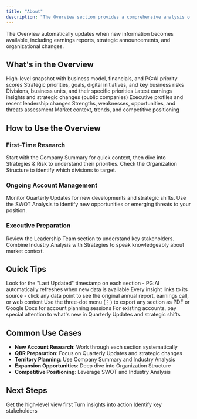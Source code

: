 ```yaml
---
title: "About"
description: "The Overview section provides a comprehensive analysis of your target account, bringing together everything you need to understand their business, strategy, and opportunities."
---
```


<Info>
The Overview automatically updates when new information becomes available, including earnings reports, strategic announcements, and organizational changes.
</Info>

## What's in the Overview

<CardGroup cols={2}>
  <Card title="Company Summary" icon="building" href="/account-intelligence/overview/company-summary">
    High-level snapshot with business model, financials, and PG:AI priority scores
  </Card>
  <Card title="Strategies & Risk" icon="chess" href="/account-intelligence/overview/strategies-risk">
    Strategic priorities, goals, digital initiatives, and key business risks
  </Card>
  <Card title="Organization Structure" icon="sitemap" href="/account-intelligence/overview/organization-structure">
    Divisions, business units, and their specific priorities
  </Card>
  <Card title="Quarterly Updates" icon="calendar" href="/account-intelligence/overview/quarterly-updates">
    Latest earnings insights and strategic changes (public companies)
  </Card>
  <Card title="Leadership Team" icon="user-tie" href="/account-intelligence/overview/leadership-team">
    Executive profiles and recent leadership changes
  </Card>
  <Card title="SWOT Analysis" icon="chart-pie" href="/account-intelligence/overview/swot-analysis">
    Strengths, weaknesses, opportunities, and threats assessment
  </Card>
  <Card title="Industry Analysis" icon="industry" href="/account-intelligence/overview/industry-analysis">
    Market context, trends, and competitive positioning
  </Card>
</CardGroup>

## How to Use the Overview

### **First-Time Research**
Start with the Company Summary for quick context, then dive into Strategies & Risk to understand their priorities. Check the Organization Structure to identify which divisions to target.

### **Ongoing Account Management**
Monitor Quarterly Updates for new developments and strategic shifts. Use the SWOT Analysis to identify new opportunities or emerging threats to your position.

### **Executive Preparation**
Review the Leadership Team section to understand key stakeholders. Combine Industry Analysis with Strategies to speak knowledgeably about market context.

## Quick Tips

<AccordionGroup>
  <Accordion title="Check data freshness">
    Look for the "Last Updated" timestamp on each section - PG:AI automatically refreshes when new data is available
  </Accordion>
  <Accordion title="Click through to sources">
    Every insight links to its source - click any data point to see the original annual report, earnings call, or web content
  </Accordion>
  <Accordion title="Export for offline use">
    Use the three-dot menu (⋮) to export any section as PDF or Google Docs for account planning sessions
  </Accordion>
  <Accordion title="Focus on changes">
    For existing accounts, pay special attention to what's new in Quarterly Updates and strategic shifts
  </Accordion>
</AccordionGroup>

## Common Use Cases

- **New Account Research**: Work through each section systematically
- **QBR Preparation**: Focus on Quarterly Updates and strategic changes
- **Territory Planning**: Use Company Summary and Industry Analysis
- **Expansion Opportunities**: Deep dive into Organization Structure
- **Competitive Positioning**: Leverage SWOT and Industry Analysis

## Next Steps

<CardGroup cols={3}>
  <Card title="Start with Summary" icon="play" href="/account-intelligence/overview/company-summary">
    Get the high-level view first
  </Card>
  <Card title="Build Engagement Plan" icon="handshake" href="/account-intelligence/engage">
    Turn insights into action
  </Card>
  <Card title="Find Contacts" icon="users" href="/account-intelligence/contacts">
    Identify key stakeholders
  </Card>
</CardGroup>

